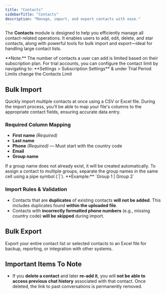 ```yaml
---
title: "Contacts"
sidebarTitle: "Contacts"
description: "Manage, import, and export contacts with ease."
---
```


The **Contacts** module is designed to help you efficiently manage all contact-related operations. It enables users to add, edit, delete, and star contacts, along with powerful tools for bulk import and export—ideal for handling large contact lists.

<Warning>
**Note:** The number of contacts a user can add is limited based on their subscription plan.  
For trial accounts, you can configure the contact limit by navigating to:  
**Settings > Subscription Settings** & under Trial Period Limits change the Contacts Limit
</Warning>

## Bulk Import
Quickly import multiple contacts at once using a CSV or Excel file. During the import process, you’ll be able to map your file's columns to the appropriate contact fields, ensuring accurate data entry.

### Required Column Mapping
- **First name** *(Required)*
- **Last name**
- **Phone** *(Required)* — Must start with the country code  
- **Email**
- **Group name**

<Info>
If a group name does not already exist, it will be created automatically.  
To assign a contact to multiple groups, separate the group names in the same cell using a pipe symbol (`|`).  
**Example:** `Group 1 | Group 2`
</Info>

### Import Rules & Validation

- Contacts that are **duplicates** of existing contacts **will not be added**. This includes duplicates found **within the uploaded file**.  
- Contacts with **incorrectly formatted phone numbers** (e.g., missing country code) **will be skipped** during import.

## Bulk Export
Export your entire contact list or selected contacts to an Excel file for backup, reporting, or integration with other systems.

## Important Items To Note

- If you **delete a contact** and later **re-add it**, you will **not be able to access previous chat history** associated with that contact. Once deleted, the link to past conversations is permanently removed.
